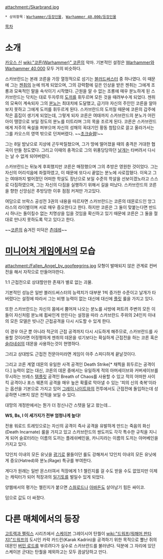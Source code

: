 {{{+1 '''Skarbrand, The Exiled One'''}}}
{{{+1 추방자 스카브란드}}}

attachment:/Skarbrand.jpg

 * 상위항목：[[Warhammer/등장인물]], [[Warhammer 40,000/등장인물]]

[[목차]]
= 소개 =
[[카오스 신]] [[wiki:"코른(Warhammer)" 코른]]의 악마. 기본적인 설정은 [[Warhammer]]와 [[Warhammer 40,000]] 모두 거의 비슷하다.

스카브란드는 본래 코른을 가장 열정적으로 섬기는 [[블러드써스터]] 중 하나였다. 이 때문에 그는 [[젠취]]의 눈에 띄게 되었으며, 그의 강력함에 깊은 인상을 받은 젠취는 그에게 조롱과 모욕적인 말을 속삭이기 시작했다. 근원을 알 수 없는 조롱에 매우 분노하게 된 스카브란드는 닥치는 대로 두자루의 [[도끼]]를 휘두르며 모든 것을 때려부수게 되었다. 젠취의 모욕이 계속되자 그의 [[분노]]는 최대치에 도달했고, 급기야 자신의 주인인 코른을 알아보지 못하고 그에게 도끼를 휘두르게 된다. 스카브란드의 도끼질 때문에 코른의 갑주에 작은 흠집이 생기게 되었는데, 그렇게 되자 코른은 여태까지 스카브란드의 분노가 어린아이 땡깡으로 보일 정도의 분노를 터트리며 그의 목을 조르게 된다. 코른은 스카브란드에게 저주의 욕설을 퍼부으며 자신의 성채의 꼭대기인 황동 첨탑으로 끌고 올라가서는 그를 카오스의 영역 밖으로 던져버렸다. ~~[[초크슬램]]!~~

그는 8일 밤낮으로 지상에 곤두박질쳤으며, 그가 땅에 떨어졌을 때의 충격은 거대한 협곡이 만들 정도였다. 그리고 이때의 충격으로 그의 위풍당당하던 [[날개]]는 타버려서 다시는 날 수 없게 되어버렸다.

스카브란드는 뒤늦게 후회했지만 코른은 매정했으며 그의 추방은 영원한 것이었다. 그는 자신의 어리석음에 좌절하였고, 이 때문에 또다시 끝없는 분노에 사로잡혔다. 이윽고 그는 여태까지 벌어졌던 어떠한 학살도 장난으로 보일 수준의 학살을 선보이겠노라고 스스로 다짐하였으며, 그는 자신의 다짐을 실행하기 위해서 길을 떠났다. 스카브란드의 코른을 향한 신앙심은 추방당한 이후 점점 커져만 가고있다.

여담으로 브락스 공성전 3권의 내용을 따르자면 스카브란드는 코른의 데몬로드인 앙그라스의 라이벌이며 서로 매우 증오한다고 한다. 하지만 코른은 그 둘이 맞붙는다면 반드시 하나는 돌이킬수 없는 치명상을 입을 것임을 확신하고 있기 때문에 코른은 그 둘을 절대로 만나지 못하도록 막고 있다고 한다.

~~[[코른]]의 숨겨진 미덕은 [[츤데레]]~~

= [[미니어처 게임]]에서의 모습 =
attachment:/Fallen_Angel_by_goofeegrins.jpg
모형이 발매되지 않은 관계로 컨버전을 해서 자작으로 만들어야한다.

1:1 근접전으로 상대할만한 존재가 별로 없는 괴물.

기본적인 성능은 일반 블러드써스터의 능력치가 대부분 1씩 증가한 수준이고 날개가 타버렸다는 설정에 따라서 그는 비행 능력이 없는 대신에 대신에 [[플릿]] 룰을 가지고 있다.

또한 스카브란드는 자신의 몸에서 뿜어져 나오는 분노를 사방에 퍼트려 주변의 모든 이들이 자신처럼 분노에 휩싸인게 만든다는 설정을 따라 스카브란드 주위의 24인치 이내의 모든 모델은 빗나간 근접공격을 다시 시도할 수 있게 한다. 

이 경우 아군 뿐 아니라 적군의 근접 공격까지 다시 시도하게 해주므로, 스카브란드를 사용할 것이라면 어정쩡하게 젠취의 데몬을 섞기보다는 확실하게 근접전을 하는 코른 혹은 [[슬라네쉬]]의 데몬을 사용하는것이 현명하다. 

그리고 상대방도 근접전 전문아미라면 게임이 아주 스피디하게 끝날것이다.

그리고 코른 계열 데몬의 유일한 사격 공격인 Death Strike[* 채찍을 휘두르는 공격이다.] 능력이 없는 대신, 코른의 데몬 중에서는 유일하게 적의 아머세이브와 커버세이브를 무시하는 브레스 [[템플릿]] 공격인 Breath of Chaos를 사용할 수 있고 적의 어떠한 사이킥 공격이나 포스 웨폰의 공격을 매우 높은 확률로 막아낼 수 있는 '피의 신의 축복'이라는 옵션을 기본으로 가지고 있어 [[그레이 나이트]]와의 전투에서도 근접전에 돌입하는데 성공하면 나쁘지 않은 전적을 보일 수 있다.

대망의 개정판에서는 뭔가 더 정신나간 스텟을 달고 왔는데...

'''WS, Bs, I 이 세가지가 전부 엄청나게 높다!'''

전용 워로드 트레잇으로는 자신의 공격이 즉사 공격을 유발하게 만드는 죽음의 화신(Death Incarnate) 룰을 가지고 있고 스카브란드의 쌍도끼도 각각 특수한 규칙을 지니게 되어 슬로터라는 이름의 도끼는 플레쉬베인을, 카니지라는 이름의 도끼는 아머베인을 가지고 있다.

12인치 이내의 모든 유닛을 [[광기]]로 물들이던 룰도 강해져서 12인치 이내의 모든 유닛에게 증오(Hatred)와 분노(Rage) 특규를 부여한다.

게다가 원래는 일반 몬스터여서 적장에게 1:1 첼린지를 걸 수도 받을 수도 없었지만 이제는 캐릭터가 되어 적장과의 [[일기토]]를 벌일수 있게 되었다.

양웹에서의 평가는 첼린지가 붙으면 [[스웜로드]]나 [[아바돈]]도 살아남기 힘든 싸이코.

덤으로 값도 더 싸졌다.

= 다른 매체에서의 등장 =
[[고트렉과 펠릭스]] 시리즈에서 [[스케이븐]] 그레이시어 탄퀄이 [[wiki:"드워프(워해머 판타지)"드워프]]의 도시인 카락 카드린(Karak Kadrin)을 공격하기 위한 목적으로 뿔난 쥐의 데몬인 [[버민 로드]]를 부르려다가 실수로 스카브란드를 불러낸다. 덕분에 그 자리에 있던 스케이븐 군대는 탄퀄을 제외하고는 모두 끔살당하고 만다.
